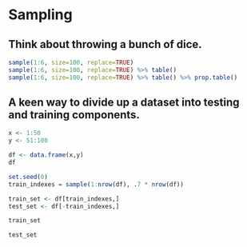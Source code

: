 # Sampling

## Think about throwing a bunch of dice.

```r
sample(1:6, size=100, replace=TRUE) 
sample(1:6, size=100, replace=TRUE) %>% table()
sample(1:6, size=100, replace=TRUE) %>% table() %>% prop.table()
```

## A keen way to divide up a dataset into testing and training components. 
```r
x <- 1:50
y <- 51:100

df <- data.frame(x,y)
df

set.seed(0)
train_indexes = sample(1:nrow(df), .7 * nrow(df))

train_set <- df[train_indexes,]
test_set <- df[-train_indexes,]

train_set

test_set
```


